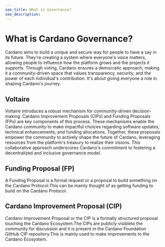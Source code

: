 ```yaml
---
seo_title: What is Governance?
seo_description:
---
```


# What is Cardano Governance?

Cardano aims to build a unique and secure way for people to have a say in its future. They're creating a system where everyone's voice matters, allowing people to influence how the platform grows and the projects it supports. Through voting, Cardano ensures a democratic approach, making it a community-driven space that values transparency, security, and the power of each individual's contribution. It's about giving everyone a role in shaping Cardano's journey.

## Voltaire

Voltaire introduces a robust mechanism for community-driven decision-making. Cardano Improvement Proposals (CIPs) and Funding Proposals (FPs) are key components of this process. These mechanisms enable the Cardano community to make impactful choices regarding software updates, technical enhancements, and funding allocations. Together, these proposals empower the community to actively shape the future of Cardano, leveraging resources from the platform's treasury to realize their visions. This collaborative approach underscores Cardano's commitment to fostering a decentralized and inclusive governance model.

## Funding Proposal (FP)

A Funding Proposal is a formal request or a proposal to build something on the Cardano Protocol.This can be mainly thought of as getting funding to build on the Cardano Protocol.

## Cardano Improvement Proposal (CIP)

Cardano Improvement Proposal or the CIP is a formally structured proposal touching the Cardano Ecosystem.The CIPs are publicly visibleto the community for discussion and it is present in the Cardano Foundation GitHub CIP repository.This is mainly used to make improvements to the Cardano Ecosystem.
